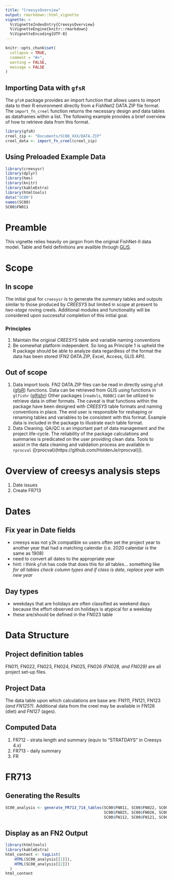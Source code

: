 ```yaml
---
title: "CreesysOverview"
output: rmarkdown::html_vignette
vignette: >
  %\VignetteIndexEntry{CreesysOverview}
  %\VignetteEngine{knitr::rmarkdown}
  %\VignetteEncoding{UTF-8}
---
```


```r
knitr::opts_chunk$set(
  collapse = TRUE,
  comment = "#>",
  warning = FALSE, 
  message = FALSE
)
```

## Importing Data with `gfsR`

The `gfsR` package provides an import function that allows users to import data to their R environment directly from a FishNet2 DATA.ZIP file format. The `import_fn_creel` function returns the necessary design and data tables as dataframes within a list. The following example provides a brief overview of how to retrieve data from this format.

```r
library(gfsR)
creel_zip <- "Documents/SC00_XXX/DATA.ZIP"
creel_data <- import_fn_creel(creel_zip)
```

## Using Preloaded Example Data

```r
library(creesysr)
library(dplyr)
library(hms)
library(knitr)
library(kableExtra)
library(htmltools)
data("SC00")
names(SC00)
SC00$FN011
```

# Preamble
This vignette relies heavily on jargon from the original FishNet-II data model. Table and field definitions are availble through [GLIS](http://10.167.37.157/data_tools/databases/fntables/).

# Scope
## In scope
The initial goal for `creesysr` is to generate the summary tables and outputs similar to those produced by *CREESYS* but limited in scope at present to *two-stage* roving creels. Additional modules and functionality will be considered upon successful completion of this initial goal. 

### Principles 
1. Maintain the original *CREESYS* table and variable naming conventions  
2. Be somewhat platform independent. So long as Principle 1 is upheld the R package should be able to analyze data regardless of the format the data has been stored (FN2 DATA.ZIP, Excel, Access, GLIS API). 

## Out of scope
1. Data import tools. FN2 DATA.ZIP files can be read in directly using `gfsR` ([gfsR](https://github.com/HoldenJe/gfsR)) functions. Data can be retrieved from GLIS using functions in `glfishr` ([glfishr](https://github.com/AdamCottrill/glfishr)) Other packages (`readxls`, `RODBC`) can be utilized to retrieve data in other formats. The caveat is that functions within the package have been designed with *CREESYS* table formats and naming conventions in place. The end user is responsible for reshaping or renaming tables and variables to be consistent with this format. Example data is included in the package to illustrate each table format.  
2. Data Cleaning. QA/QC is an important part of data management and the project life-cycle.  The reliability of the package calculations and summaries is predicated on the user providing clean data. Tools to assist in the data cleaning and validation process are available in `rprocval` ([rprocval}(https://github.com/HoldenJe/rprocval)]).  

# Overview of creesys analysis steps
1. Date issues
2. Create FR713

# Dates
## Fix year in Date fields
- creesys was not y2k compatible so users often set the project year to another year that had a matching calendar (i.e. 2020 calendar is the same as 1908)
- need to convert all dates to the appropriate year
- hint: i think `gfsR` has code that does this for all tables... something like *for all tables check column types and if class is date, replace year with new year*

## Day types
- weekdays that are holidays are often classified as weekend days because the effort observed on holidays is atypical for a weekday
- these are/should be defined in the FN023 table

# Data Structure  
## Project definition tables  
FN011, FN022, FN023, FN024, FN025, FN026 *(FN028, and FN029)* are all project set-up files. 

## Project Data  
The data table upon which calculations are base are: FN111, FN121, FN123 *(and FN125?)*. Additional data from the creel may be available in FN126 (diet) and FN127 (ages).

## Computed Data  
1. FR712 - strata length and summary (equiv to "STRATDAYS" in Creesys 4.x)  
2. FR713 - daily summary 
3. FR

# FR713

## Generating the Results
```r
SC00_analysis <- generate_FR713_714_tables(SC00$FN011, SC00$FN022, SC00$FN023, SC00$FN024,
                                           SC00$FN025, SC00$FN026, SC00$FN028, SC00$FN111, 
                                           SC00$FN112, SC00$FN121, SC00$FN123)
```

## Display as an FN2 Output
```r
library(htmltools)
library(kableExtra)
html_content <- tagList(
    HTML(SC00_analysis[[1]]),
    HTML(SC00_analysis[[2]])
  )
html_content
```
